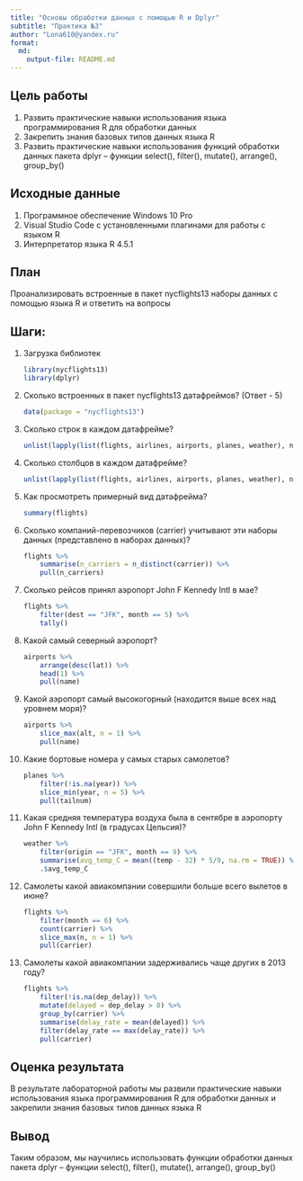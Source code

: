 ```yaml
---
title: "Основы обработки данных с помощью R и Dplyr"
subtitle: "Практика №3"
author: "Lona610@yandex.ru"
format: 
  md:
    output-file: README.md
---
```


## Цель работы

1.  Развить практические навыки использования языка программирования R для обработки данных
2.  Закрепить знания базовых типов данных языка R
3.  Развить практические навыки использования функций обработки данных пакета dplyr – функции select(), filter(), mutate(), arrange(), group_by()

## Исходные данные

1.  Программное обеспечение Windows 10 Pro
2.  Visual Studio Code с установленными плагинами для работы с языком R
3.  Интерпретатор языка R 4.5.1

## План

Проанализировать встроенные в пакет nycflights13 наборы данных с помощью языка R и ответить на вопросы

## Шаги:

1.  Загрузка библиотек

    ```r
    library(nycflights13)
    library(dplyr)
    ```

2.  Сколько встроенных в пакет nycflights13 датафреймов? (Ответ - 5)

    ```r
    data(package = "nycflights13")
    ```

3.  Сколько строк в каждом датафрейме?

    ```r
    unlist(lapply(list(flights, airlines, airports, planes, weather), nrow))
    ```

4.  Сколько столбцов в каждом датафрейме?

    ```r
    unlist(lapply(list(flights, airlines, airports, planes, weather), ncol))
    ```

5.  Как просмотреть примерный вид датафрейма?

    ```r
    summary(flights)
    ```

6.  Сколько компаний-перевозчиков (carrier) учитывают эти наборы данных (представлено в наборах данных)?

    ```r
    flights %>%
        summarise(n_carriers = n_distinct(carrier)) %>%
        pull(n_carriers)
    ```

7.  Сколько рейсов принял аэропорт John F Kennedy Intl в мае?

    ```r
    flights %>%
        filter(dest == "JFK", month == 5) %>%
        tally()
    ```

8.  Какой самый северный аэропорт?

    ```r
    airports %>%
        arrange(desc(lat)) %>%
        head(1) %>%
        pull(name)
    ```

9.  Какой аэропорт самый высокогорный (находится выше всех над уровнем моря)?

    ```r
    airports %>%
        slice_max(alt, n = 1) %>%
        pull(name)
    ```

10. Какие бортовые номера у самых старых самолетов?

    ```r
    planes %>%
        filter(!is.na(year)) %>%
        slice_min(year, n = 5) %>%
        pull(tailnum)
    ```

11. Какая средняя температура воздуха была в сентябре в аэропорту John F Kennedy Intl (в градусах Цельсия)?

    ```r
    weather %>%
        filter(origin == "JFK", month == 9) %>%
        summarise(avg_temp_C = mean((temp - 32) * 5/9, na.rm = TRUE)) %>%
        .$avg_temp_C
    ```

12. Самолеты какой авиакомпании совершили больше всего вылетов в июне?

    ```r
    flights %>%
        filter(month == 6) %>%
        count(carrier) %>%
        slice_max(n, n = 1) %>%
        pull(carrier)
    ```

13. Самолеты какой авиакомпании задерживались чаще других в 2013 году?

    ```r
    flights %>%
        filter(!is.na(dep_delay)) %>%
        mutate(delayed = dep_delay > 0) %>%
        group_by(carrier) %>%
        summarise(delay_rate = mean(delayed)) %>%
        filter(delay_rate == max(delay_rate)) %>%
        pull(carrier)
    ```


## Оценка результата

В результате лабораторной работы мы развили практические навыки использования языка программирования R для обработки данных и закрепили знания базовых типов данных языка R


## Вывод

Таким образом, мы научились использовать функции обработки данных пакета dplyr – функции select(), filter(), mutate(), arrange(), group_by()